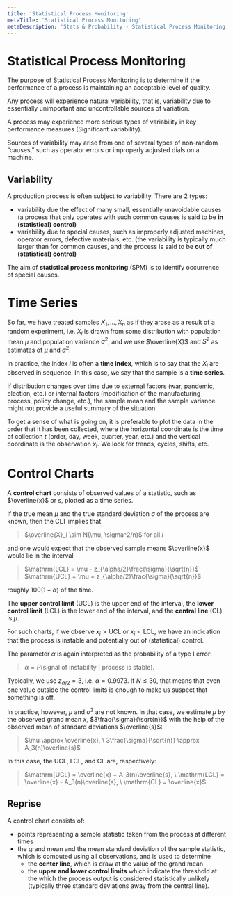 ```yaml
---
title: 'Statistical Process Monitoring'
metaTitle: 'Statistical Process Monitoring'
metaDescription: 'Stats & Probability - Statistical Process Monitoring'
---
```


<link
  rel="stylesheet"
  href="https://cdn.jsdelivr.net/npm/katex@0.11.0/dist/katex.min.css"
  integrity="sha384-BdGj8xC2eZkQaxoQ8nSLefg4AV4/AwB3Fj+8SUSo7pnKP6Eoy18liIKTPn9oBYNG"
  crossOrigin="anonymous"
/>

# Statistical Process Monitoring

The purpose of Statistical Process Monitoring is to determine if the performance of a process is maintaining an acceptable level of quality.

Any process will experience natural variability, that is, variability due to essentially unimportant and uncontrollable sources of variation.

A process may experience more serious types of variability in key
performance measures (Significant variability).

Sources of variability may arise from one of several types of non-random “causes,” such as operator errors or improperly adjusted dials on a machine.

## Variability

A production process is often subject to variability. There are 2 types:

- variability due the effect of many small, essentially unavoidable causes (a process that only operates with such common causes is said to be **in (statistical) control)**
- variability due to special causes, such as improperly adjusted machines, operator errors, defective materials, etc. (the variability is typically much larger than for common causes, and the process is said to be **out of (statistical) control)**

The aim of **statistical process monitoring** (SPM) is to identify occurrence of special causes.

# Time Series

So far, we have treated samples ${X_1, ... , X_n}$ as if they arose as a result of a random experiment, i.e. $X_i$ is drawn from some distribution with population mean $\mu$ and population variance $σ^2$, and we use $\overline{X}$ and $S^2$ as
estimates of $\mu$ and $σ^2$.

In practice, the index $i$ is often a **time index**, which is to say that the $X_i$ are observed in sequence. In this case, we say that the sample is a **time series**.

If distribution changes over time due to external factors (war, pandemic, election, etc.) or internal factors (modification of the manufacturing process, policy change, etc.), the sample mean and the sample variance might not provide a useful summary of the situation.

To get a sense of what is going on, it is preferable to plot the data in the order that it has been collected, where the horizontal coordinate is the time of collection $t$ (order, day, week, quarter, year, etc.) and the vertical coordinate is the observation $x_t$. We look for trends, cycles, shifts, etc.

# Control Charts

A **control chart** consists of observed values of a statistic, such as $\overline{x}$ or $s$, plotted as a time series.

If the true mean $\mu$ and the true standard deviation $\sigma$ of the process are known, then the CLT implies that

> $\overline{X}_i \sim N(\mu, \sigma^2/n)$ for all $i$

and one would expect that the observed sample means $\overline{x}$ would lie in the interval

> $\mathrm{LCL} = \mu - z_{\alpha/2}\frac{\sigma}{\sqrt{n}}$  
> $\mathrm{UCL} = \mu + z_{\alpha/2}\frac{\sigma}{\sqrt{n}}$

roughly $100(1-\alpha)%$ of the time.

The **upper control limit** (UCL) is the upper end of the interval, the **lower control limit** (LCL) is the lower end of the interval, and the **central line** (CL) is $\mu$.

For such charts, if we observe $x_i > \mathrm{UCL}$ or $x_i < \mathrm{LCL}$, we have an indication that the process is instable and potentially out of (statistical) control.

The parameter $α$ is again interpreted as the probability of a type I error:

> $α = P$(signal of instability | process is stable).

Typically, we use $z_{α/2} = 3$, i.e. $α = 0.9973$. If $N ≤ 30$, that means that even one value outside the control limits is enough to make us suspect that something is off.

In practice, however, $\mu$ and $σ^2$ are not known. In that case, we estimate $\mu$ by the observed grand mean $x$, $3\frac{\sigma}{\sqrt{n}}$
with the help of the observed mean of standard deviations $\overline{s}$:

> $\mu \approx \overline{x}, \ 3\frac{\sigma}{\sqrt{n}} \approx A_3(n)\overline{s}$

In this case, the UCL, LCL, and CL are, respectively:

> $\mathrm{UCL} = \overline{x} + A_3(n)\overline{s}, \ \mathrm{LCL} = \overline{x} - A_3(n)\overline{s}, \ \mathrm{CL} = \overline{x}$

## Reprise

A control chart consists of:

- points representing a sample statistic taken from the process at different times
- the grand mean and the mean standard deviation of the sample statistic, which is computed using all observations, and is used to determine
  - the **center line**, which is draw at the value of the grand mean
  - the **upper and lower control limits** which indicate the threshold at the which the process output is considered statistically unlikely (typically three standard deviations away from the central line).
